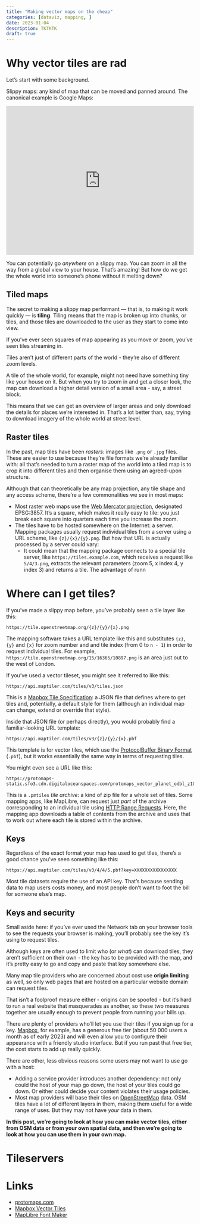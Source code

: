 ```yaml
---
title: "Making vector maps on the cheap"
categories: [dataviz, mapping, ]
date: 2023-01-04
description: TKTKTK
draft: true
---
```


# Why vector tiles are rad

Let's start with some background.

Slippy maps: any kind of map that can be moved and panned around. The canonical example is Google Maps:

```{=html}
<iframe
  src="https://www.google.com/maps/embed?pb=!1m14!1m12!1m3!1d15536931.227897573!2d134.30529097358698!3d-28.914131551783523!2m3!1f0!2f0!3f0!3m2!1i1024!2i768!4f13.1!5e0!3m2!1sen!2sau!4v1660883555306!5m2!1sen!2sau"
  style="width: 100%; height: 400px; border:0;"
  allowfullscreen=""
  loading="lazy"
  referrerpolicy="no-referrer-when-downgrade"></iframe>
```

You can potentially go _anywhere_ on a slippy map. You can zoom in all the way from a global view to your house. That's amazing! But how do we get the whole world into someone's phone without it melting down?

## Tiled maps

The secret to making a slippy map performant --- that is, to making it work quickly --- is **tiling**. Tiling means that the map is broken up into chunks, or tiles, and those tiles are downloaded to the user as they start to come into view.

If you've ever seen squares of map appearing as you move or zoom, you've seen tiles streaming in.

<!-- TODO - picture of map panning and network requests for tiles, plus previewing a tile -->

Tiles aren't just of different parts of the world - they're also of different zoom levels.

A tile of the whole world, for example, might not need have something tiny like your house on it. But when you try to zoom in and get a closer look, the map can download a higher detail version of a small area - say, a street block.

This means that we can get an overview of larger areas and only download the details for places we're interested in. That's a lot better than, say, trying to download imagery of the whole world at street level.

## Raster tiles

In the past, map tiles have been _rasters_: images like `.png` or `.jpg` files. These are easier to use because they're file formats we're already familiar with: all that's needed to turn a raster map of the world into a tiled map is to crop it into different tiles and then organise them using an agreed-upon structure.

Although that can theoretically be any map projection, any tile shape and any access scheme, there're a few commonalities we see in most maps:

* Most raster web maps use the [Web Mercator projection](https://en.wikipedia.org/wiki/Web_Mercator_projection), designated EPSG:3857. It's a square, which makes it really easy to tile: you just break each square into quarters each time you increase the zoom.
* The tiles have to be hosted somewhere on the Internet: a server. Mapping packages usually request individual tiles from a server using a URL scheme, like `{z}/{x}/{y}.png`. But how that URL is actually processed by a server could vary:
  - It could mean that the mapping package connects to a special tile server, like `https://tiles.example.com`, which receives a request like `5/4/3.png`, extracts the relevant parameters (zoom 5, x index 4, y index 3) and returns a tile. The advantage of runn

# Where can I get tiles?

If you've made a slippy map before, you've probably seen a tile layer like this:

```
https://tile.openstreetmap.org/{z}/{y}/{x}.png
```

The mapping software takes a URL template like this and substitutes `{z}`, `{y}` and `{x}` for zoom number and and tile index (from 0 to `n - 1`) in order to request individual tiles. For example, `https://tile.openstreetmap.org/15/16365/10897.png` is an area just out to the west of London.

If you've used a vector tileset, you might see it referred to like this:

```
https://api.maptiler.com/tiles/v3/tiles.json
```

This is a [Mapbox Tile Specification](https://github.com/mapbox/vector-tile-spec): a JSON file that defines where to get tiles and, potentially, a default style for them (although an individual map can change, extend or override that style).

Inside that JSON file (or perhaps directly), you would probably find a familiar-looking URL template:

```
https://api.maptiler.com/tiles/v3/{z}/{y}/{x}.pbf
```

This template is for vector tiles, which use the [ProtocolBuffer Binary Format](https://wiki.openstreetmap.org/wiki/PBF_Format) (`.pbf`), but it works essentially the same way in terms of requesting tiles.

You might even see a URL like this:

```
https://protomaps-static.sfo3.cdn.digitaloceanspaces.com/protomaps_vector_planet_odbl_z10.pmtiles
```

This is a `.pmtiles` _tile archive_: a kind of zip file for a whole set of tiles. Some mapping apps, like MapLibre, can request just _part_ of the archive corresponding to an individual tile using [HTTP Range Requests](https://developer.mozilla.org/en-US/docs/Web/HTTP/Range_requests). Here, the mapping app downloads a table of contents from the archive and uses that to work out where each tile is stored within the archive.

## Keys

Regardless of the exact format your map has used to get tiles, there's a good chance you've seen something like this:

```
https://api.maptiler.com/tiles/v3/4/4/5.pbf?key=XXXXXXXXXXXXXXXX
```

Most tile datasets require the use of an API key. That's because sending data to map users costs money, and most people don't want to foot the bill for someone else's map.

:::{.callout-note}
## Keys and security

Small aside here: if you've ever used the Network tab on your browser tools to see the requests your browser is making, you'll probably see the key it's using to request tiles.

Although keys are often used to limit who (or _what_) can download tiles, they aren't sufficient on their own - the key has to be provided with the map, and it's pretty easy to go and copy and paste that key somewhere else.

Many map tile providers who are concerned about cost use **origin limiting** as well, so only web pages that are hosted on a particular website domain can request tiles.

That isn't a foolproof measure either - origins can be spoofed - but it's hard to run a real website that masquerades as another, so these two measures together are usually enough to prevent people from running your bills up.
:::

There are plenty of providers who'll let you use their tiles if you sign up for a key. [Mapbox](https://mapbox.com), for example, has a generous free tier (about 50 000 users a month as of early 2023) and will even allow you to configure their appearance with a friendly studio interface. But if you run past that free tier, the cost starts to add up really quickly.

There are other, less obvious reasons some users may not want to use go with a host:

- Adding a service provider introduces another dependency: not only could the host of your map go down, the host of your tiles could go down. Or either could decide your content violates their usage policies.
- Most map providers will base their tiles on [OpenStreetMap](https://www.openstreetmap.org) data. OSM tiles have a lot of different layers in them, making them useful for a wide range of uses. But they may not have _your_ data in them.

**In this post, we're going to look at how you can make vector tiles, either from OSM data or from your own spatial data, and then we're going to look at how you can use them in your own map.**

# Tileservers

# Links

- [protomaps.com](https://protomaps.com)
- [Mapbox Vector Tiles](https://docs.mapbox.com/data/tilesets/guides/vector-tiles-standards/)
- [MapLibre Font Maker](https://maplibre.org/font-maker)